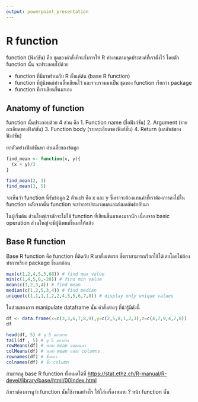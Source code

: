 ```yaml
---
output: powerpoint_presentation
---
```

# **R function**

function (ฟังก์ชัน) คือ ชุดของคำสั่งที่จะสั่งการให้ R ทำงานตามจุดประสงค์ที่เราตั้งไว้ โดยตัว function นั้น จะประกอบไปด้วย

-   function ที่มีมาพร้อมกับ R ตั้งแต่ต้น (base R function)
-   function ที่ผู้นิพนธ์ท่านอื่นเขียนไว้ และรวบรวมมาเป็น ชุดของ function เรียกว่า package
-   function ที่เราเขียนขึ้นมาเอง

## Anatomy of function

function นั้นประกอบด้วย 4 ส่วน คือ 1. Function name (ชื่อฟังก์ชัน) 2. Argument (รายละเอียดของฟังก์ชัน) 3. Function body (รายละเอียดของฟังก์ชัน) 4. Return (ผลลัพธ์ของฟังก์ชัน)

ยกตัวอย่างฟังก์ชันหา ค่าเฉลี่ยของข้อมูล

```r
find_mean <- function(x, y){
  (x + y)/2
}

find_mean(2, 3)
find_mean(3, 5)
```

จะเห็นว่า function นี่รับข้อมูล 2 ตัวแปร คือ x และ y ซึ่งเราจะต้องแทนค่าที่เราต้องการลงไปใน function หลังจากนั้น function จะทำการประมวลผลและส่งผลลัพธ์กลับมา

ในผู้เริ่มต้น ส่วนใหญ่เรามักจะไม่ใช้ function ที่เขียนขึ้นมาเองมากนัก เนื่องจาก basic operation ส่วนใหญ่จะมีผู้นิพนธ์ขึ้นมาให้แล้ว

## Base R function

Base R function คือ function ที่ติดกับ R มาตั้งแต่แรก ซึ่งเราสามารถเรียกใช้ได้เลยโดยไม่ต้องทำการเรียก package ขึ้นมาก่อน

```r
max(c(1,2,4,5,5,68)) # find max value
min(c(1,4,5,6,-20)) # find min value
mean(c(1,2,3,4)) # find mean
median(c(1,2,5,3,4)) # find median
unique(c(1,1,1,1,2,2,4,5,5,6,7,8)) # display only unique values
```

ในส่วนของการ manipulate dataframe นั้น คำสั่งต่างๆ ที่น่ารู้มีดังนี้

```r
df <- data.frame(x=c(3,3,6,7,8,9),y=c(2,5,8,1,2,3),z=c(4,7,9,4,7,8))
df

head(df, 5) # ดู 5 แถวแรก
tail(df , 5) # ดู 5 แถวล่าง
rowMeans(df) # หาค่า mean แต่ละแถว
colMeans(df) # หาค่า mean แต่ละ columns
rownames(df) # ชื่อแถว
colnames(df) # ชื่อ column
```

สามารถดู base R function ทั้งหมดได้ที่ <https://stat.ethz.ch/R-manual/R-devel/library/base/html/00Index.html>

ถ้าเราต้องการดูว่า function นั้นใช้งานอย่างไร ให้ใส่เครื่องหมาย ? หน้า function นั้น
